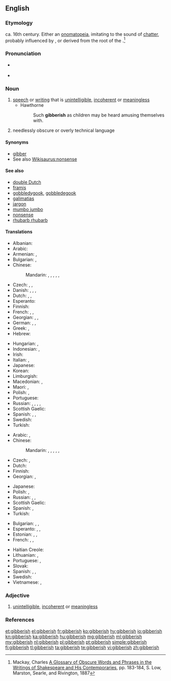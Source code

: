 ==English==

===Etymology===
ca. 16th century. Either an [[onomatopeia]], imitating to the sound of [[chatter]], probably influenced by {{term|jabber}}, or derived from the root of the {{etyl|ga|en}} {{term|gob|lang=ga||the mouth}}.<ref>Mackay, Charles [http://books.google.com/books?id=RCingf_1px0C&pg=PA183&lpg=PA183&dq=gibberish+etymology&source=web&ots=woP9Nswjn6&sig=zm3rR7oMcNw-yF3DDL5Q62t3EaA&hl=en&sa=X&oi=book_result&resnum=10&ct=result#PPA183,M1 A Glossary of Obscure Words and Phrases in the Writings of Shakespeare and His Contemporaries], pp. 183-184, S. Low, Marston, Searle, and Rivington, 1887</ref>

===Pronunciation===
* {{a|UK}} {{IPA|/ˈdʒɪb.ɜː(ɹ).ɪʃ/|lang=en}}
* {{a|US}} {{IPA|/ˈdʒɪb.ə.ɹɪʃ/|lang=en}}

===Noun===
{{en-noun|-|es}}

# [[speech]] or [[writing]] that is [[unintelligible]], [[incoherent]] or [[meaningless]]
#* Hawthorne
#*: Such '''gibberish''' as children may be heard amusing themselves with.
# needlessly obscure or overly technical language

====Synonyms====
* [[gibber]]
* See also [[Wikisaurus:nonsense]]

====See also====
* [[double Dutch]]
* [[framis]]
* [[gobbledygook]], [[gobbledegook]]
* [[galimatias]]
* [[jargon]]
* [[mumbo jumbo]]
* [[nonsense]]
* [[rhubarb rhubarb]]

====Translations====
{{trans-top|unintelligible speech or writing}}
* Albanian: {{t|sq|dërdëllisje}}
* Arabic: {{t|ar|رطانة|f|tr=raTaana}}
* Armenian: {{t|hy|դատարկաբանություն|tr=datarkabanut'yun|sc=Armn}}, {{t|hy|ցնորք|tr=c’nork’}}
* Bulgarian: {{t+|bg|безсмислици|f-p|tr=bezsmislitsi}}, {{t+|bg|глупости|f-p|tr=gluposti}}
* Chinese:
*: Mandarin: {{t|cmn|亂語|sc=Hani}}, {{t|cmn|乱语|tr=luànyǔ|sc=Hani}}, {{t|cmn|胡言亂語|sc=Hani}}, {{t+|cmn|胡言乱语|tr=húyán luànyǔ|sc=Hani}}, {{t|cmn|胡話|sc=Hani}}, {{t+|cmn|胡话|tr=húhuà|sc=Hani}}
* Czech: {{t|cs|páté přes deváté}}, {{t|cs|hatmatilka|f}}, {{t+|cs|galimatyáš|m}}
* Danish: {{t|da|vrøvl|n}}, {{t|da|volapyk|n}}, {{t+|da|kaudervælsk|n}}, {{t+|da|nonsens|n}}
* Dutch: {{t|nl|gewauwel|n}}, {{t+|nl|koeterwaals|n}}, {{t+|nl|wartaal}}
* Esperanto: {{qualifier|slang}} {{t+|eo|volapukaĵo}}
* Finnish: {{t+|fi|siansaksa}}
* French: {{t+|fr|baragouin|m}}, {{t+|fr|galimatias|m}}, {{t+|fr|charabia|m}}
* Georgian: {{t|ka|გაუგებარი მეტყველება|tr=gaugebari metq‘veleba}}, {{t|ka|გაუგებარი ყბედობა|tr=gaugebari q‘bedoba}}, {{t+|ka|აბდაუბდა|tr=abdaubda}}
* German: {{t+|de|Kauderwelsch|n}}, {{t+|de|Kokolores|m}}, {{t+|de|Gequassel|n}}
* Greek: {{t+|el|ασυναρτησίες|tr=asinartisíes}}, {{t+|el|αλαμπουρνέζικα}}
* Hebrew: {{t+|he|ג'יבריש|tr=jibrish}}
{{trans-mid}}
* Hungarian: {{t+|hu|badarság}}, {{t+|hu|zagyvaság}}
* Indonesian: {{t|id|pepesan kosong}}, {{t|id|bahasa raban}}
* Irish: {{t|ga|gibiris|f}}
* Italian: {{t|it|farfuglio|m}}, {{t|it|borbottio|m}}
* Japanese: {{t|ja|ちんぷんかんぷん|tr=chinpun kanpun}}
* Korean: {{t+|ko|난센스|tr=nansenseu|sc=Hang}}
* Limburgish: {{t|li|krièmerwelsj}}
* Macedonian: {{t|mk|брборење|n|tr=brbórenje}}, {{t|mk|баботење|n|tr=babótenje}}
* Maori: {{t|mi|kōrero hunuru}}, {{t|mi|reo kihi}}
* Polish: {{t|pl|jazgot|m}}, {{t+|pl|bełkot|m}}
* Portuguese: {{t+|pt|algaravia|f}}
* Russian: {{t+|ru|тарабарщина|f|tr=tarabárščina}}, {{t+|ru|невнятность|f|tr=nevnjátnost’}}, {{t+|ru|белиберда|f|tr=beliberdá}}, {{t+|ru|галиматья|f|tr=galimat'já|sc=Cyrl}}, {{t+|ru|абракадабра|f|tr=abrakadábra|sc=Cyrl}}
* Scottish Gaelic: {{t|gd|goileam|m}}
* Spanish: {{t|es|algarabía|f}}, {{t+|es|farfulla|f}}, {{t+|es|monserga|f}}
* Swedish: {{t+|sv|nonsens}}
* Turkish: {{t+|tr|saçma}}
{{trans-bottom}}

{{trans-top|needlessly obscure or overly technical language}}
* Arabic: {{t|ar|ثرثرة|f|tr=tharthara}}, {{t|ar|بربرة|f|tr=barbara}}
* Chinese:
*: Mandarin: {{t|cmn|亂語|sc=Hani}}, {{t|cmn|乱语|tr=luànyǔ|sc=Hani}}, {{t|cmn|胡言亂語|sc=Hani}}, {{t+|cmn|胡言乱语|tr=húyán luànyǔ|sc=Hani}}, {{t|cmn|胡話|sc=Hani}}, {{t+|cmn|胡话|tr=húhuà|sc=Hani}}
* Czech: {{t|cs|hatmatilka|f}}, {{t|cs|ptydepe|n}}
* Dutch: {{t|nl|visserslatijn|n}}
* Finnish: {{t+|fi|heprea}}
* Georgian: {{t|ka|გაუგებარი|sc=Geor}}, {{t|ka|ტექნიკური ენა|sc=Geor}}
{{trans-mid}}
* Japanese: {{t|ja|美辞麗句|tr=びじれいく, bijireiku}}
* Polish: {{t|pl|jazgot|m}}, {{t+|pl|bełkot|m}}
* Russian: {{t+|ru|тарабарщина|f|tr=tarabárščina}}, {{t+|ru|белиберда|f|tr=beliberdá}}, {{t+|ru|бессмыслица|f|tr=bessmýslica}}
* Scottish Gaelic: {{t|gd|goileam|m}}
* Spanish: {{t+|es|jerga|f}}, {{t+|es|galimatías|m}}
* Turkish: {{t+|tr|jargon}}
{{trans-bottom}}

{{checktrans-top}}
* Bulgarian: {{t-check|bg|безсмислица|tr=bezsmislitsa|sc=Cyrl}}, {{t-check|bg|нелепост|tr=nelepost|sc=Cyrl}}, {{t-check|bg|брътвеж|tr=bratvež|sc=Cyrl}}
* Esperanto: {{t-check|eo|volapukaĵo}}, {{t-check|eo|volapukaĵoj}}, {{t-check|eo|galimatio}}
* Estonian: {{t-check|et|loba}}, {{t-check|et|mula}}, {{t-check|et|vadin}}
* French: {{t-check|fr|charabia}}, {{t-check|fr|galimatias}}, {{t-check|fr|baragouin}}
{{trans-mid}}
* Haitian Creole: {{t-check|ht|tenten}}
* Lithuanian: {{t-check|lt|tauškalai}}, {{t-check|lt|svaičiojimas}}
* Portuguese: {{t-check|pt|vazio|m}}, {{t-check|pt|sem sentido}}
* Slovak: {{t-check|sk|táraniny|f-p}}
* Spanish: {{t-check|es|galimatías|m-p}}, {{t-check|es|tonterías|f-p}}, {{t-check|es|memeces|f-p}}
* Swedish: {{t-check|sv|rotvälska}}
* Vietnamese: {{t-check|vi|Lời nói lắp bắp}}, {{t-check|vi|Câu nói sai ngữ pháp|alt=Câu nói sai ngữ pháp.}} {{attention|vi|2=was "[[Câu nói sai ngữ pháp]]." - assumed inflected form or vocalised spelling; please verify if linking is acceptable. see [[User:Kephir/gadgets/xte#Translation_fixing]]}}
{{trans-bottom}}

===Adjective===
{{en-adj}}

# [[unintelligible]], [[incoherent]] or [[meaningless]]

===References===
<references/>

[[et:gibberish]]
[[el:gibberish]]
[[fr:gibberish]]
[[ko:gibberish]]
[[hy:gibberish]]
[[io:gibberish]]
[[kn:gibberish]]
[[ka:gibberish]]
[[hu:gibberish]]
[[mg:gibberish]]
[[ml:gibberish]]
[[my:gibberish]]
[[nl:gibberish]]
[[pl:gibberish]]
[[pt:gibberish]]
[[simple:gibberish]]
[[fi:gibberish]]
[[tl:gibberish]]
[[ta:gibberish]]
[[te:gibberish]]
[[vi:gibberish]]
[[zh:gibberish]]